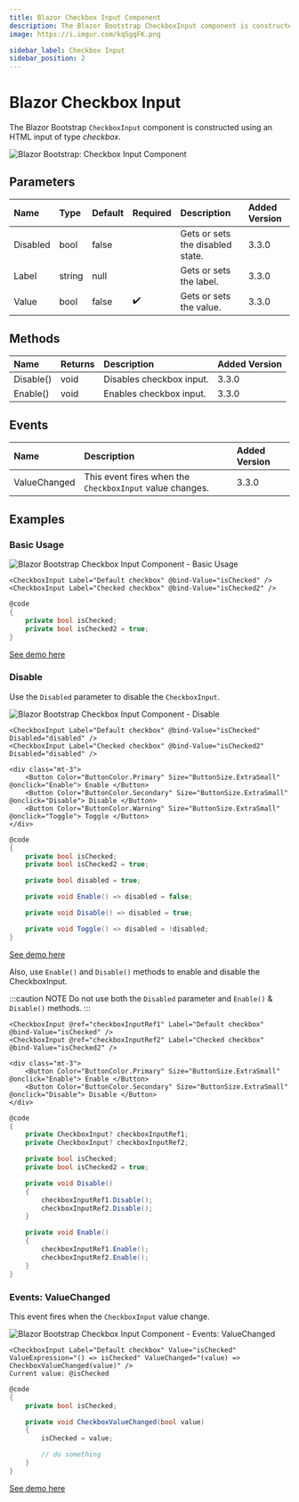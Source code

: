 ```yaml
---
title: Blazor Checkbox Input Component
description: The Blazor Bootstrap CheckboxInput component is constructed using an HTML input of type 'checkbox'.
image: https://i.imgur.com/kqSggFK.png

sidebar_label: Checkbox Input
sidebar_position: 2
---
```



# Blazor Checkbox Input

The Blazor Bootstrap `CheckboxInput` component is constructed using an HTML input of type *checkbox*.

<CarbonAd />

<img src="https://i.imgur.com/kqSggFK.png" alt="Blazor Bootstrap: Checkbox Input Component" />

## Parameters
| Name | Type | Default | Required | Description | Added Version |
|:--|:--|:--|:--|:--|:--|
| Disabled | bool | false | | Gets or sets the disabled state. | 3.3.0 |
| Label | string | null | | Gets or sets the label. | 3.3.0 |
| Value | bool | false | ✔️ | Gets or sets the value. | 3.3.0 |

## Methods

| Name | Returns | Description | Added Version |
|:--|:--|:--|:--|
| Disable() | void | Disables checkbox input. | 3.3.0 |
| Enable() | void | Enables checkbox input. | 3.3.0 |

## Events

| Name | Description | Added Version |
|:--|:--|:--|
| ValueChanged | This event fires when the `CheckboxInput` value changes. | 3.3.0 |

## Examples

### Basic Usage

<img src="https://i.imgur.com/kqSggFK.png" alt="Blazor Bootstrap Checkbox Input Component - Basic Usage" />

```cshtml {} showLineNumbers
<CheckboxInput Label="Default checkbox" @bind-Value="isChecked" />
<CheckboxInput Label="Checked checkbox" @bind-Value="isChecked2" />
```

```cs {} showLineNumbers
@code
{
    private bool isChecked;
    private bool isChecked2 = true;
}
```

[See demo here](https://demos.blazorbootstrap.com/forms/checkbox-input#basic-usage)

### Disable

Use the `Disabled` parameter to disable the `CheckboxInput`.

<img src="https://i.imgur.com/6olyIjw.png" alt="Blazor Bootstrap Checkbox Input Component - Disable" />

```cshtml {} showLineNumbers
<CheckboxInput Label="Default checkbox" @bind-Value="isChecked" Disabled="disabled" />
<CheckboxInput Label="Checked checkbox" @bind-Value="isChecked2" Disabled="disabled" />

<div class="mt-3">
    <Button Color="ButtonColor.Primary" Size="ButtonSize.ExtraSmall" @onclick="Enable"> Enable </Button>
    <Button Color="ButtonColor.Secondary" Size="ButtonSize.ExtraSmall" @onclick="Disable"> Disable </Button>
    <Button Color="ButtonColor.Warning" Size="ButtonSize.ExtraSmall" @onclick="Toggle"> Toggle </Button>
</div>
```

```cs {} showLineNumbers
@code
{
    private bool isChecked;
    private bool isChecked2 = true;

    private bool disabled = true;

    private void Enable() => disabled = false;

    private void Disable() => disabled = true;

    private void Toggle() => disabled = !disabled;
}
```

[See demo here](https://demos.blazorbootstrap.com/forms/checkbox-input#disable)

Also, use `Enable()` and `Disable()` methods to enable and disable the CheckboxInput.

:::caution NOTE
Do not use both the `Disabled` parameter and `Enable()` & `Disable()` methods.
:::

```cshtml {} showLineNumbers
<CheckboxInput @ref="checkboxInputRef1" Label="Default checkbox" @bind-Value="isChecked" />
<CheckboxInput @ref="checkboxInputRef2" Label="Checked checkbox" @bind-Value="isChecked2" />

<div class="mt-3">
    <Button Color="ButtonColor.Primary" Size="ButtonSize.ExtraSmall" @onclick="Enable"> Enable </Button>
    <Button Color="ButtonColor.Secondary" Size="ButtonSize.ExtraSmall" @onclick="Disable"> Disable </Button>
</div>
```

```cs {} showLineNumbers
@code
{
    private CheckboxInput? checkboxInputRef1;
    private CheckboxInput? checkboxInputRef2;

    private bool isChecked;
    private bool isChecked2 = true;

    private void Disable()
    {
        checkboxInputRef1.Disable();
        checkboxInputRef2.Disable();
    }

    private void Enable()
    {
        checkboxInputRef1.Enable();
        checkboxInputRef2.Enable();
    }
}
```

### Events: ValueChanged

This event fires when the `CheckboxInput` value change.

<img src="https://i.imgur.com/Vrztsvo.png" alt="Blazor Bootstrap Checkbox Input Component - Events: ValueChanged" />

```cshtml {} showLineNumbers
<CheckboxInput Label="Default checkbox" Value="isChecked" ValueExpression="() => isChecked" ValueChanged="(value) => CheckboxValueChanged(value)" />
Current value: @isChecked
```

```cs {} showLineNumbers
@code
{
    private bool isChecked;

    private void CheckboxValueChanged(bool value)
    {
        isChecked = value;

        // do something
    }
}
```

[See demo here](https://demos.blazorbootstrap.com/forms/checkbox-input#events-value-changed)
